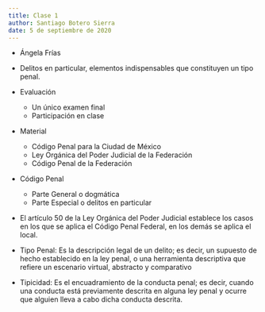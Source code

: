 ```yaml
---
title: Clase 1
author: Santiago Botero Sierra
date: 5 de septiembre de 2020
---
```


+ Ángela Frías
+ Delitos en particular, elementos indispensables que constituyen un tipo
    penal.
+ Evaluación
    - Un único examen final
    - Participación en clase
+ Material
    - Código Penal para la Ciudad de México
    - Ley Orgánica del Poder Judicial de la Federación
    - Código Penal de la Federación

+ Código Penal
	- Parte General o dogmática
	- Parte Especial o delitos en particular

+ El artículo 50 de la Ley Orgánica del Poder Judicial establece los casos en
	los que se aplica el Código Penal Federal, en los demás se aplica el local.

+ Tipo Penal: Es la descripción legal de un delito; es decir, un supuesto de
 	hecho establecido en la ley penal, o una herramienta descriptiva que
 	refiere un escenario virtual, abstracto y comparativo
+ Tipicidad: Es el encuadramiento de la conducta penal; es decir, cuando una
	conducta está previamente descrita en alguna ley penal y ocurre que alguien
	lleva a cabo dicha conducta descrita.
